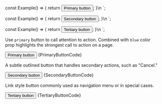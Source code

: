 
const Example() => {
	return <Button theme="primary">Primary button</Button>;
}\n
`;

const Example() => {
	return <Button theme="secondary">Secondary button</Button>;
}\n
`;

const Example() => {
	return <Button theme="tertiary">Tertiary button</Button>;
}\n
`;

<Section title="Primary" contained={true} border={true} style={{ paddingRight: 0, paddingLeft: 0 }}>
	<p>Use <Code small={true}>primary</Code> button to call attention to action. Combined with <Code small={true}>blue</Code> color prop highlights the strongest call to action on a page.</p>
	<Preview wrapper={true}>
		<Button theme="primary">Primary button</Button>
	</Preview>
	<Snippet language="js">{PrimaryButtonCode}</Snippet>
</Section>

<Section title="Secondary" contained={true} border={true} style={{ paddingRight: 0, paddingLeft: 0 }}>
	<p>A subtle outlined button that handles secondary actions, such as "Cancel."</p>
	<Preview wrapper={true}>
		<Button theme="secondary">Secondary button</Button>
	</Preview>
	<Snippet language="js">{SecondaryButtonCode}</Snippet>
</Section>

<Section title="Tertiary" contained={true} style={{ paddingRight: 0, paddingBottom: 0, paddingLeft: 0 }}>
	<p>Link style button commonly used as navigation menu or in special cases.</p>
	<Preview wrapper={true}>
		<Button theme="tertiary">Tertiary button</Button>
	</Preview>
	<Snippet language="js">{TertiaryButtonCode}</Snippet>
</Section>
